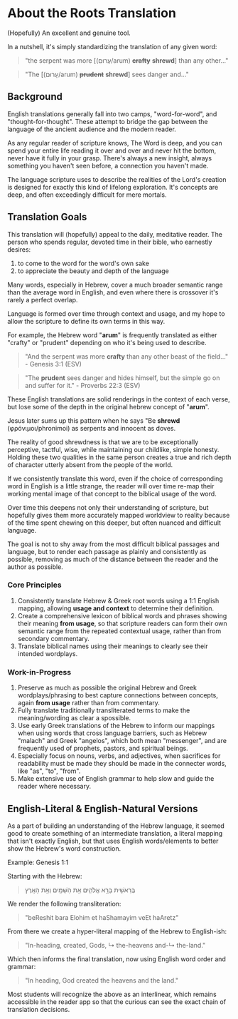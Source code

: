 # About the Roots Translation

(Hopefully) An excellent and genuine tool.

In a nutshell, it's simply standardizing the translation of any given word:

> "the serpent was more [(עָרוּם/arum) ~~**crafty**~~ **shrewd**] than any other..."

> "The [(עָרוּם/arum) ~~**prudent**~~ **shrewd**] sees danger and..."

## Background

English translations generally fall into two camps, "word-for-word", and "thought-for-thought". These attempt to bridge the gap between the language of the ancient audience and the modern reader.

As any regular reader of scripture knows, The Word is deep, and you can spend your entire life reading it over and over and never hit the bottom, never have it fully in your grasp. There's always a new insight, always something you haven't seen before, a connection you haven't made.

The language scripture uses to describe the realities of the Lord's creation is designed for exactly this kind of lifelong exploration. It's concepts are deep, and often exceedingly difficult for mere mortals.

## Translation Goals

This translation will (hopefully) appeal to the daily, meditative reader. The person who spends regular, devoted time in their bible, who earnestly desires:

1. to come to the word for the word's own sake
2. to appreciate the beauty and depth of the language

Many words, especially in Hebrew, cover a much broader semantic range than the average word in English, and even where there is crossover it's rarely a perfect overlap.

Language is formed over time through context and usage, and my hope to allow the scripture to define its own terms in this way.

For example, the Hebrew word "**arum**" is frequently translated as either "crafty" or "prudent" depending on who it's being used to describe.

> "And the serpent was more **crafty** than any other beast of the field..." - Genesis 3:1 (ESV)

> "The **prudent** sees danger and hides himself, but the simple go on and suffer for it." - Proverbs 22:3 (ESV)

These English translations are solid renderings in the context of each verse, but lose some of the depth in the original hebrew concept of "**arum**".

Jesus later sums up this pattern when he says "Be **shrewd** (φρόνιμοι/phronimoi) as serpents and innocent as doves.

The reality of good shrewdness is that we are to be exceptionally perceptive, tactful, wise, while maintaining our childlike, simple honesty. Holding these two qualities in the same person creates a true and rich depth of character utterly absent from the people of the world.

If we consistently translate this word, even if the choice of corresponding word in English is a little strange, the reader will over time re-map their working mental image of that concept to the biblical usage of the word.

Over time this deepens not only their understanding of scripture, but hopefully gives them more accurately mapped worldview to reality because of the time spent chewing on this deeper, but often nuanced and difficult language.

The goal is not to shy away from the most difficult biblical passages and language, but to render each passage as plainly and consistently as possible, removing as much of the distance between the reader and the author as possible.

### Core Principles

1. Consistently translate Hebrew & Greek root words using a 1:1 English mapping, allowing **usage and context** to determine their definition.
1. Create a comprehensive lexicon of biblical words and phrases showing their meaning **from usage**, so that scripture readers can form their own semantic range from the repeated contextual usage, rather than from secondary commentary.
1. Translate biblical names using their meanings to clearly see their intended wordplays.

### Work-in-Progress

1. Preserve as much as possible the original Hebrew and Greek wordplays/phrasing to best capture connections between concepts, again **from usage** rather than from commentary.
1. Fully translate traditionally transliterated terms to make the meaning/wording as clear a spossible.
1. Use early Greek translations of the Hebrew to inform our mappings when using words that cross language barriers, such as Hebrew "malach" and Greek "angelos", which both mean "messenger", and are frequently used of prophets, pastors, and spiritual beings.
1. Especially focus on nouns, verbs, and adjectives, when sacrifices for readability must be made they should be made in the connecter words, like "as", "to", "from".
1. Make extensive use of English grammar to help slow and guide the reader where necessary.

## English-Literal & English-Natural Versions

As a part of building an understanding of the Hebrew language, it seemed good to create something of an intermediate translation, a literal mapping that isn't exactly English, but that uses English words/elements to better show the Hebrew's word construction.

Example: Genesis 1:1

Starting with the Hebrew:

> בְּרֵאשִׁ֖ית בָּרָ֣א אֱלֹהִ֑ים אֵ֥ת הַשָּׁמַ֖יִם וְאֵ֥ת הָאָֽרֶץ

We render the following transliteration:

> "beReshit bara Elohim et haShamayim veEt haAretz"

From there we create a hyper-literal mapping of the Hebrew to English-ish:

> "In-heading, created, Gods, ↳ the-heavens and-↳ the-land."

Which then informs the final translation, now using English word order and grammar:

> "In heading, God created the heavens and the land."

Most students will recognize the above as an interlinear, which remains accessible in the reader app so that the curious can see the exact chain of translation decisions.
